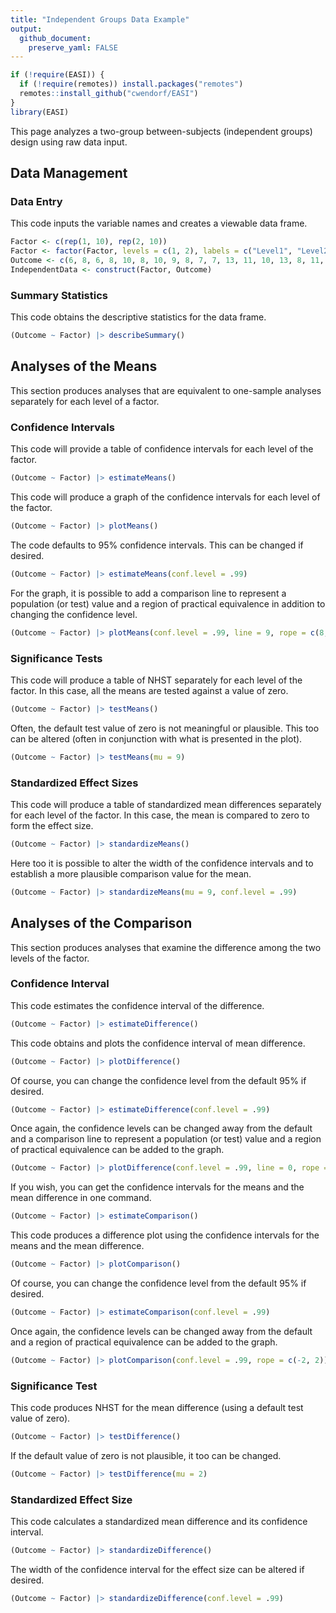 ```yaml
---
title: "Independent Groups Data Example"
output:
  github_document:
    preserve_yaml: FALSE
---
```


```r
if (!require(EASI)) {
  if (!require(remotes)) install.packages("remotes")
  remotes::install_github("cwendorf/EASI")
}
library(EASI)
```

This page analyzes a two-group between-subjects (independent groups) design using raw data input.

## Data Management

### Data Entry

This code inputs the variable names and creates a viewable data frame.
```r
Factor <- c(rep(1, 10), rep(2, 10))
Factor <- factor(Factor, levels = c(1, 2), labels = c("Level1", "Level2"))
Outcome <- c(6, 8, 6, 8, 10, 8, 10, 9, 8, 7, 7, 13, 11, 10, 13, 8, 11, 14, 12, 11)
IndependentData <- construct(Factor, Outcome)
```

### Summary Statistics

This code obtains the descriptive statistics for the data frame.
```r
(Outcome ~ Factor) |> describeSummary()
```

## Analyses of the Means

This section produces analyses that are equivalent to one-sample analyses separately for each level of a factor.

### Confidence Intervals

This code will provide a table of confidence intervals for each level of the factor.
```r
(Outcome ~ Factor) |> estimateMeans()
```

This code will produce a graph of the confidence intervals for each level of the factor.
```r
(Outcome ~ Factor) |> plotMeans()
```

The code defaults to 95% confidence intervals. This can be changed if desired.
```r
(Outcome ~ Factor) |> estimateMeans(conf.level = .99)
```

For the graph, it is possible to add a comparison line to represent a population (or test) value and a region of practical equivalence in addition to changing the confidence level.
```r
(Outcome ~ Factor) |> plotMeans(conf.level = .99, line = 9, rope = c(8, 10))
```

### Significance Tests

This code will produce a table of NHST separately for each level of the factor. In this case, all the means are tested against a value of zero.
```r
(Outcome ~ Factor) |> testMeans()
```

Often, the default test value of zero is not meaningful or plausible. This too can be altered (often in conjunction with what is presented in the plot).
```r
(Outcome ~ Factor) |> testMeans(mu = 9)
```

### Standardized Effect Sizes

This code will produce a table of standardized mean differences separately for each level of the factor. In this case, the mean is compared to zero to form the effect size.
```r
(Outcome ~ Factor) |> standardizeMeans()
```

Here too it is possible to alter the width of the confidence intervals and to establish a more plausible comparison value for the mean.
```r
(Outcome ~ Factor) |> standardizeMeans(mu = 9, conf.level = .99)
```

## Analyses of the Comparison

This section produces analyses that examine the difference among the two levels of the factor.

### Confidence Interval

This code estimates the confidence interval of the difference.
```r
(Outcome ~ Factor) |> estimateDifference()
```

This code obtains and plots the confidence interval of mean difference.
```r
(Outcome ~ Factor) |> plotDifference()
```

Of course, you can change the confidence level from the default 95% if desired.
```r
(Outcome ~ Factor) |> estimateDifference(conf.level = .99)
```

Once again, the confidence levels can be changed away from the default and a comparison line to represent a population (or test) value and a region of practical equivalence can be added to the graph.
```r
(Outcome ~ Factor) |> plotDifference(conf.level = .99, line = 0, rope = c(-2, 2))
```

If you wish, you can get the confidence intervals for the means and the mean difference in one command.

```r
(Outcome ~ Factor) |> estimateComparison()
```

This code produces a difference plot using the confidence intervals for the means and the mean difference.

```r
(Outcome ~ Factor) |> plotComparison()
```

Of course, you can change the confidence level from the default 95% if desired.
```r
(Outcome ~ Factor) |> estimateComparison(conf.level = .99)
```

Once again, the confidence levels can be changed away from the default and a region of practical equivalence can be added to the graph.
```r
(Outcome ~ Factor) |> plotComparison(conf.level = .99, rope = c(-2, 2))
```

### Significance Test

This code produces NHST for the mean difference (using a default test value of zero).
```r
(Outcome ~ Factor) |> testDifference()
```

If the default value of zero is not plausible, it too can be changed.
```r
(Outcome ~ Factor) |> testDifference(mu = 2)
```

### Standardized Effect Size

This code calculates a standardized mean difference and its confidence interval.
```r
(Outcome ~ Factor) |> standardizeDifference()
```

The width of the confidence interval for the effect size can be altered if desired.
```r
(Outcome ~ Factor) |> standardizeDifference(conf.level = .99)
```
